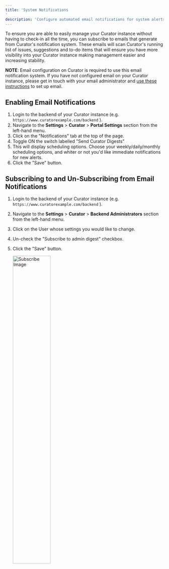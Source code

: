 ```yaml
---
title: 'System Notifications'
description: 'Configure automated email notifications for system alerts, issues, and maintenance updates to improve Curator instance management.'
---
```


To ensure you are able to easily manage your Curator instance without having to check-in all the time, you
can subscribe to emails that generate from Curator's notification system.  These emails will scan Curator's
running list of issues, suggestions and to-do items that will ensure you have more visibility into your
Curator instance making management easier and increasing stability.

**NOTE**: Email configuration on Curator is required to use this email notification system.  If you have not
configured email on your Curator instance, please get in touch with your email administrator and [use these instructions](https://curator.interworks.com/page/kb/documentation/mail/e-mail-configuration/1159)
to set up email.

## Enabling Email Notifications

1. Login to the backend of your Curator instance (e.g. `https://www.curatorexample.com/backend` ).
2. Navigate to the **Settings** > **Curator** > **Portal Settings** section from the left-hand menu.
3. Click on the "Notifications" tab at the top of the page.
4. Toggle ON the switch labelled "Send Curator Digests"
5. This will display scheduling options.  Choose your weekly/daily/monthly scheduling options, and whiter or
not you'd like immediate notifications for new alerts.
6. Click the "Save" button.

## Subscribing to and Un-Subscribing from Email Notifications

1. Login to the backend of your Curator instance (e.g. `https://www.curatorexample.com/backend` ).
2. Navigate to the **Settings** > **Curator** > **Backend Administrators** section from the left-hand menu.
3. Click on the User whose settings you would like to change.
4. Un-check the "Subscribe to admin digest" checkbox.
5. Click the "Save" button.

    <img src="https://curator.interworks.com/file/admin_digest_subscribe_screenshot.png" alt="Subscribe Image"
        style="display:block; width: 50%;"/>
